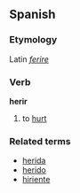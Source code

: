 ==Spanish==
===Etymology===
Latin ''[[ferire]]''
===Verb===
'''herir'''

# to [[hurt]]

===Related terms===
*[[herida]]
*[[herido]]
*[[hiriente]]